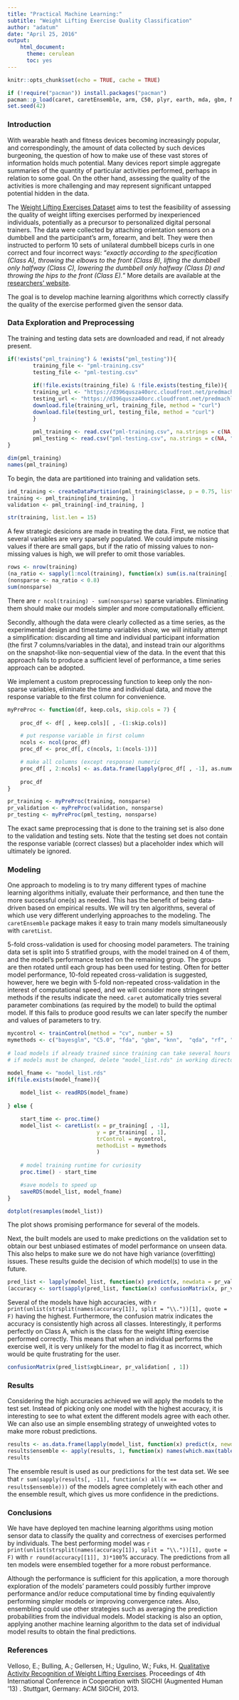```yaml
---
title: "Practical Machine Learning:"
subtitle: "Weight Lifting Exercise Quality Classification"
author: "adatum"
date: "April 25, 2016"
output: 
    html_document:
      theme: cerulean
      toc: yes
---
```


```r
knitr::opts_chunk$set(echo = TRUE, cache = TRUE)

if (!require("pacman")) install.packages("pacman")
pacman::p_load(caret, caretEnsemble, arm, C50, plyr, earth, mda, gbm, MASS, randomForest, sda, kernlab, xgboost)
set.seed(42)
```

### Introduction
With wearable heath and fitness devices becoming increasingly popular, and correspondingly, the amount of data collected by such devices burgeoning, the question of how to make use of these vast stores of information holds much potential. Many devices report simple aggregate summaries of the quantity of particular activities performed, perhaps in relation to some goal. On the other hand, assessing the quality of the activities is more challenging and may represent significant untapped potential hidden in the data.

The [Weight Lifting Exercises Dataset](http://groupware.les.inf.puc-rio.br/har#weight_lifting_exercises) aims to test the feasibility of assessing the quality of weight lifting exercises performed by inexperienced individuals, potentially as a precursor to personalized digital personal trainers. The data were collected by attaching orientation sensors on a dumbbell and the participant's arm, forearm, and belt. They were then instructed to perform 10 sets of unilateral dumbbell biceps curls in one correct and four incorrect ways: "*exactly according to the specification (Class A), throwing the elbows to the front (Class B), lifting the dumbbell only halfway (Class C), lowering the dumbbell only halfway (Class D) and throwing the hips to the front (Class E).*" More details are available at the [researchers' website](http://groupware.les.inf.puc-rio.br/har).

The goal is to develop machine learning algorithms which correctly classify the quality of the exercise performed given the sensor data.

### Data Exploration and Preprocessing

The training and testing data sets are downloaded and read, if not already present.

```r
if(!exists("pml_training") & !exists("pml_testing")){
        training_file <- "pml-training.csv"
        testing_file <- "pml-testing.csv"
        
        if(!file.exists(training_file) & !file.exists(testing_file)){
        training_url <- "https://d396qusza40orc.cloudfront.net/predmachlearn/pml-training.csv"
        testing_url <- "https://d396qusza40orc.cloudfront.net/predmachlearn/pml-testing.csv"
        download.file(training_url, training_file, method = "curl")
        download.file(testing_url, testing_file, method = "curl")
        }
        
        pml_training <- read.csv("pml-training.csv", na.strings = c(NA, ""))
        pml_testing <- read.csv("pml-testing.csv", na.strings = c(NA, ""))
}

dim(pml_training)
names(pml_training)
```

To begin, the data are partitioned into training and validation sets. 

```r
ind_training <- createDataPartition(pml_training$classe, p = 0.75, list = F)
training <- pml_training[ind_training, ]
validation <- pml_training[-ind_training, ]

str(training, list.len = 15)
```

A few strategic desicions are made in treating the data. First, we notice that several variables are very sparsely populated. We could impute missing values if there are small gaps, but if the ratio of missing values to non-missing values is high, we will prefer to omit those variables.

```r
rows <- nrow(training)
(na_ratio <- sapply(1:ncol(training), function(x) sum(is.na(training[ , x]))/rows))
(nonsparse <- na_ratio < 0.8)
sum(nonsparse)
```

There are `r ncol(training) - sum(nonsparse)` sparse variables. Eliminating them should make our models simpler and more computationally efficient.

Secondly, although the data were clearly collected as a time series, as the experimental design and timestamp variables show, we will initially attempt a simplification: discarding all time and individual participant information (the first 7 columns/variables in the data), and instead train our algorithms on the snapshot-like non-sequential view of the data. In the event that this approach fails to produce a sufficient level of performance, a time series approach can be adopted.

We implement a custom preprocessing function to keep only the non-sparse variables, eliminate the time and individual data, and move the response variable to the first column for convenience.

```r

myPreProc <- function(df, keep.cols, skip.cols = 7) {
    
    proc_df <- df[ , keep.cols][ , -(1:skip.cols)]

    # put response variable in first column
    ncols <- ncol(proc_df)
    proc_df <- proc_df[, c(ncols, 1:(ncols-1))]

    # make all columns (except response) numeric
    proc_df[ , 2:ncols] <- as.data.frame(lapply(proc_df[ , -1], as.numeric))
    
    proc_df
}

pr_training <- myPreProc(training, nonsparse)
pr_validation <- myPreProc(validation, nonsparse)
pr_testing <- myPreProc(pml_testing, nonsparse)

```

The exact same preprocessing that is done to the training set is also done to the validation and testing sets. Note that the testing set does not contain the response variable (correct classes) but a placeholder index which will ultimately be ignored.

### Modeling

One approach to modeling is to try many different types of machine learning algorithms initially, evaluate their performance, and then tune the more successful one(s) as needed. This has the benefit of being data-driven based on empirical results. We will try ten algorithms, several of which use very different underlying approaches to the modeling. The `caretEnsemble` package makes it easy to train many models simultaneously with `caretList`.

5-fold cross-validation is used for choosing model parameters. The training data set is split into 5 stratified groups, with the model trained on 4 of them, and the model's performance tested on the remaining group. The groups are then rotated until each group has been used for testing. Often for better model performance, 10-fold repeated cross-validation is suggested, however, here we begin with 5-fold non-repeated cross-validation in the interest of computational speed, and we will consider more stringent methods if the results indicate the need. `caret` automatically tries several parameter combinations (as required by the model) to build the optimal model. If this fails to produce good results we can later specify the number and values of parameters to try.

```r
mycontrol <- trainControl(method = "cv", number = 5)
mymethods <- c("bayesglm", "C5.0", "fda", "gbm", "knn",  "qda", "rf", "sda", "svmPoly", "xgbLinear")
    
# load models if already trained since training can take several hours
# if models must be changed, delete "model_list.rds" in working directory

model_fname <- "model_list.rds"
if(file.exists(model_fname)){
    
    model_list <- readRDS(model_fname)
    
} else {

    start_time <- proc.time()
    model_list <- caretList(x = pr_training[ , -1],
                            y = pr_training[ , 1],
                            trControl = mycontrol,
                            methodList = mymethods
                            )
    
    # model training runtime for curiosity
    proc.time() - start_time 

    #save models to speed up 
    saveRDS(model_list, model_fname)
}

dotplot(resamples(model_list))
```

The plot shows promising performance for several of the models.

Next, the built models are used to make predictions on the validation set to obtain our best unbiased estimates of model performance on unseen data. This also helps to make sure we do not have high variance (overfitting) issues. These results guide the decision of which model(s) to use in the future.

```r
pred_list <- lapply(model_list, function(x) predict(x, newdata = pr_validation[ , -1]))
(accuracy <- sort(sapply(pred_list, function(x) confusionMatrix(x, pr_validation[ , 1])$overall[1]), decreasing = T))

```

Several of the models have high accuracies, with `r print(unlist(strsplit(names(accuracy[1]), split = "\\."))[1], quote = F)` having the highest. Furthermore, the confusion matrix indicates the accuracy is consistently high across all classes. Interestingly, it performs perfectly on Class A, which is the class for the weight lifting exercise performed correctly. This means that when an individual performs the exercise well, it is very unlikely for the model to flag it as incorrect, which would be quite frustrating for the user.

```r
confusionMatrix(pred_list$xgbLinear, pr_validation[ , 1])
```

### Results

Considering the high accuracies achieved we will apply the models to the test set. Instead of picking only one model with the highest accuracy, it is interesting to see to what extent the different models agree with each other. We can also use an simple ensembling strategy of unweighted votes to make more robust predictions.

```r
results <- as.data.frame(lapply(model_list, function(x) predict(x, newdata = pr_testing[ , -1])))
results$ensemble <- apply(results, 1, function(x) names(which.max(table(x))))
results
```

The ensemble result is used as our predictions for the test data set. We see that `r sum(sapply(results[, -11], function(x) all(x == results$ensemble)))` of the models agree completely with each other and the ensemble result, which gives us more confidence in the predictions. 

### Conclusions

We have have deployed ten machine learning algorithms using motion sensor data to classify the quality and correctness of exercises performed by individuals. The best performing model was `r print(unlist(strsplit(names(accuracy[1]), split = "\\."))[1], quote = F)` with `r round(accuracy[[1]], 3)*100`% accuracy. The predictions from all ten models were ensembled together for a more robust performance. 

Although the performance is sufficient for this application, a more thorough exploration of the models' parameters could possibly further improve performance and/or reduce computational time by finding equivalently performing simpler models or improving convergence rates. Also, ensembling could use other strategies such as averaging the prediction probabilities from the individual models. Model stacking is also an option, applying another machine learning algorithm to the data set of individual model results to obtain the final predictions.


### References
Velloso, E.; Bulling, A.; Gellersen, H.; Ugulino, W.; Fuks, H. [Qualitative Activity Recognition of Weight Lifting Exercises](http://groupware.les.inf.puc-rio.br/work.jsf?p1=11201). Proceedings of 4th International Conference in Cooperation with SIGCHI (Augmented Human '13) . Stuttgart, Germany: ACM SIGCHI, 2013.
